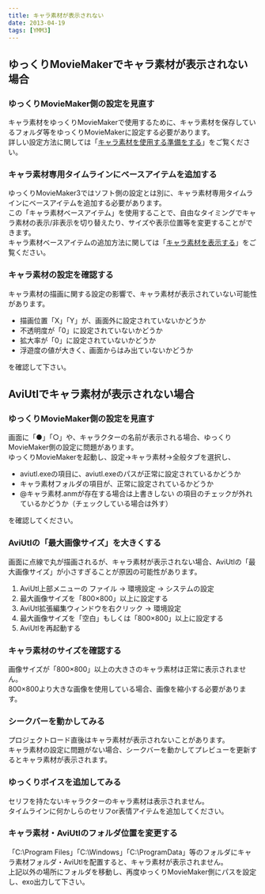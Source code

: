 ```yaml
---
title: キャラ素材が表示されない
date: 2013-04-19
tags: [YMM3]
---
```

## ゆっくりMovieMakerでキャラ素材が表示されない場合
### ゆっくりMovieMaker側の設定を見直す
キャラ素材をゆっくりMovieMakerで使用するために、キャラ素材を保存しているフォルダ等をゆっくりMovieMakerに設定する必要があります。  
詳しい設定方法に関しては「[キャラ素材を使用する準備をする](/ymm3/tutorial/charasozai/)」をご覧ください。

### キャラ素材専用タイムラインにベースアイテムを追加する
ゆっくりMovieMaker3ではソフト側の設定とは別に、キャラ素材専用タイムラインにベースアイテムを追加する必要があります。  
この「キャラ素材ベースアイテム」を使用することで、自由なタイミングでキャラ素材の表示/非表示を切り替えたり、サイズや表示位置等を変更することができます。  
キャラ素材ベースアイテムの追加方法に関しては「[キャラ素材を表示する](/ymm3/tutorial/editing/h201341985852761/)」をご覧ください。

### キャラ素材の設定を確認する
キャラ素材の描画に関する設定の影響で、キャラ素材が表示されていない可能性があります。

- 描画位置「X」「Y」が、画面外に設定されていないかどうか
- 不透明度が「0」に設定されていないかどうか
- 拡大率が「0」に設定されていないかどうか
- 浮遊度の値が大きく、画面からはみ出ていないかどうか

を確認して下さい。


 
## AviUtlでキャラ素材が表示されない場合
### ゆっくりMovieMaker側の設定を見直す
画面に「●」「○」や、キャラクターの名前が表示される場合、ゆっくりMovieMaker側の設定に問題があります。  
ゆっくりMovieMakerを起動し、設定→キャラ素材→全般タブを選択し、

- aviutl.exeの項目に、aviutl.exeのパスが正常に設定されているかどうか  
- キャラ素材フォルダの項目が、正常に設定されているかどうか  
- @キャラ素材.anmが存在する場合は上書きしない の項目のチェックが外れているかどうか（チェックしている場合は外す）  

を確認してください。

### AviUtlの「最大画像サイズ」を大きくする
画面に点線で丸が描画されるが、キャラ素材が表示されない場合、AviUtlの「最大画像サイズ」が小さすぎることが原因の可能性があります。

1. AviUtl上部メニューの ファイル → 環境設定 → システムの設定
1. 最大画像サイズを「800×800」以上に設定する
1. AviUtl拡張編集ウィンドウを右クリック → 環境設定
1. 最大画像サイズを「空白」もしくは「800×800」以上に設定する
1. AviUtlを再起動する

### キャラ素材のサイズを確認する
画像サイズが「800×800」以上の大きさのキャラ素材は正常に表示されません。  
800×800より大きな画像を使用している場合、画像を縮小する必要があります。

### シークバーを動かしてみる
プロジェクトロード直後はキャラ素材が表示されないことがあります。  
キャラ素材の設定に問題がない場合、シークバーを動かしてプレビューを更新するとキャラ素材が表示されます。

### ゆっくりボイスを追加してみる
セリフを持たないキャラクターのキャラ素材は表示されません。  
タイムラインに何かしらのセリフor表情アイテムを追加してください。

### キャラ素材・AviUtlのフォルダ位置を変更する
「C:\Program Files」「C:\Windows」「C:\ProgramData」等のフォルダにキャラ素材フォルダ・AviUtlを配置すると、キャラ素材が表示されません。  
上記以外の場所にフォルダを移動し、再度ゆっくりMovieMaker側にパスを設定し、exo出力して下さい。
